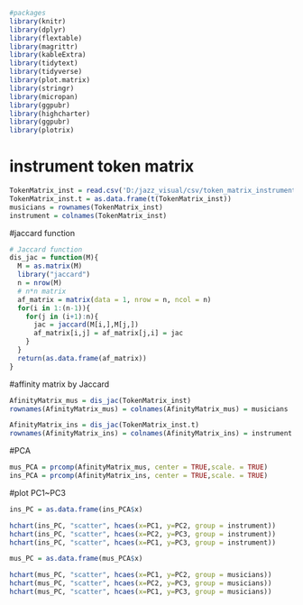 ```r
#packages
library(knitr)
library(dplyr)
library(flextable)
library(magrittr)
library(kableExtra)
library(tidytext)
library(tidyverse)
library(plot.matrix)
library(stringr)
library(micropan)
library(ggpubr)
library(highcharter)
library(ggpubr)
library(plotrix)
```

# instrument token matrix

```r
TokenMatrix_inst = read.csv('D:/jazz_visual/csv/token_matrix_instrument_del_emp.csv', row.names = 1)
TokenMatrix_inst.t = as.data.frame(t(TokenMatrix_inst))
musicians = rownames(TokenMatrix_inst)
instrument = colnames(TokenMatrix_inst)
```

#jaccard function
```r
# Jaccard function
dis_jac = function(M){
  M = as.matrix(M)
  library("jaccard")
  n = nrow(M)
  # n*n matrix
  af_matrix = matrix(data = 1, nrow = n, ncol = n)
  for(i in 1:(n-1)){
    for(j in (i+1):n){
      jac = jaccard(M[i,],M[j,])
      af_matrix[i,j] = af_matrix[j,i] = jac
    }
  }
  return(as.data.frame(af_matrix))
}
```

#affinity matrix by Jaccard

```r
AfinityMatrix_mus = dis_jac(TokenMatrix_inst)
rownames(AfinityMatrix_mus) = colnames(AfinityMatrix_mus) = musicians

AfinityMatrix_ins = dis_jac(TokenMatrix_inst.t)
rownames(AfinityMatrix_ins) = colnames(AfinityMatrix_ins) = instrument
```

#PCA
```r
mus_PCA = prcomp(AfinityMatrix_mus, center = TRUE,scale. = TRUE)
ins_PCA = prcomp(AfinityMatrix_ins, center = TRUE,scale. = TRUE)
```

#plot PC1~PC3

```r
ins_PC = as.data.frame(ins_PCA$x)

hchart(ins_PC, "scatter", hcaes(x=PC1, y=PC2, group = instrument))
hchart(ins_PC, "scatter", hcaes(x=PC2, y=PC3, group = instrument))
hchart(ins_PC, "scatter", hcaes(x=PC1, y=PC3, group = instrument))
```

```r
mus_PC = as.data.frame(mus_PCA$x)

hchart(mus_PC, "scatter", hcaes(x=PC1, y=PC2, group = musicians))
hchart(mus_PC, "scatter", hcaes(x=PC2, y=PC3, group = musicians))
hchart(mus_PC, "scatter", hcaes(x=PC1, y=PC3, group = musicians))
```